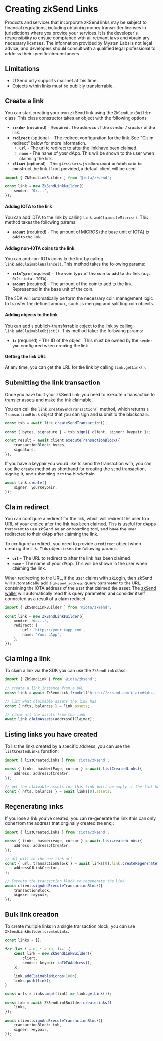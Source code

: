 
# Creating zkSend Links

<Callout type="warning">
	Products and services that incorporate zkSend links may be subject to financial regulations,
	including obtaining money transmitter licenses in jurisdictions where you provide your services.
	It is the developer's responsibility to ensure compliance with all relevant laws and obtain any
	necessary licenses. The information provided by Mysten Labs is not legal advice, and developers
	should consult with a qualified legal professional to address their specific circumstances.
</Callout>

## Limitations

- zkSend only supports mainnet at this time.
- Objects within links must be publicly transferrable.

## Create a link

You can start creating your own zkSend link using the `ZkSendLinkBuilder` class. This class
constructor takes an object with the following options:

- **`sender`** (required) - Required. The address of the sender / creator of the link.
- **`redirect`** (optional) - The redirect configuration for the link. See "Claim redirect" below
  for more information.
  - **`url`** - The url to redirect to after the link have been claimed.
  - **`name`** - The name of your dApp. This will be shown to the user when claiming the link.
- **`client`** (optional) - The `@iota/iota.js` client used to fetch data to construct the link. If
  not provided, a default client will be used.

```ts
import { ZkSendLinkBuilder } from '@iota/zksend';

const link = new ZkSendLinkBuilder({
	sender: '0x...',
});
```

#### Adding IOTA to the link

You can add IOTA to the link by calling `link.addClaimableMicros()`. This method takes the following
params:

- **`amount`** (required) - The amount of MICROS (the base unit of IOTA) to add to the link.

#### Adding non-IOTA coins to the link

You can add non-IOTA coins to the link by calling `link.addClaimableBalance()`. This method takes the
following params:

- **`coinType`** (required) - The coin type of the coin to add to the link (e.g. `0x2::iota::IOTA`).
- **`amount`** (required) - The amount of the coin to add to the link. Represented in the base unit
  of the coin.

The SDK will automatically perform the necessary coin management logic to transfer the defined
amount, such as merging and splitting coin objects.

#### Adding objects to the link

You can add a publicly-transferrable object to the link by calling `link.addClaimableObject()`. This
method takes the following params:

- **`id`** (required) - The ID of the object. This must be owned by the `sender` you configured when
  creating the link.

#### Getting the link URL

At any time, you can get the URL for the link by calling `link.getLink()`.

## Submitting the link transaction

Once you have built your zkSend link, you need to execute a transaction to transfer assets and make
the link claimable.

You can call the `link.createSendTransaction()` method, which returns a `TransactionBlock` object
that you can sign and submit to the blockchain.

```ts
const txb = await link.createSendTransaction();

const { bytes, signature } = txb.sign({ client, signer: keypair });

const result = await client.executeTransactionBlock({
	transactionBlock: bytes,
	signature,
});
```

If you have a keypair you would like to send the transaction with, you can use the `create` method
as shorthand for creating the send transaction, signing it, and submitting it to the blockchain.

```ts
await link.create({
	signer: yourKeypair,
});
```

## Claim redirect

You can configure a redirect for the link, which will redirect the user to a URL of your choice
after the link has been claimed. This is useful for dApps that want to use zkSend as an onboarding
tool, and have the user redirected to their dApp after claiming the link.

To configure a redirect, you need to provide a `redirect` object when creating the link. This object
takes the following params:

- **`url`** - The URL to redirect to after the link has been claimed.
- **`name`** - The name of your dApp. This will be shown to the user when claiming the link.

When redirecting to the URL, if the user claims with zkLogin, then zkSend will automatically add a
`zksend_address` query parameter to the URL, containing the IOTA address of the user that claimed the
asset. The [zkSend wallet](./dapp.mdx) will automatically read this query parameter, and consider
itself connected as a result of a claim redirect.

```ts
import { ZkSendLinkBuilder } from '@iota/zksend';

const link = new ZkSendLinkBuilder({
	sender: '0x...',
	redirect: {
		url: 'https://your-dapp.com',
		name: 'Your dApp',
	},
});
```

## Claiming a link

To claim a link via the SDK you can use the `ZkSendLink` class:

```ts
import { ZkSendLink } from '@iota/zksend';

// create a link instance from a URL
const link = await ZkSendLink.fromUrl('https://zksend.com/claim#$abc...');

// list what claimable assets the link has
const { nfts, balances } = link.assets;

// claim all the assets from the link
await link.claimAssets(addressOfClaimer);
```

## Listing links you have created

To list the links created by a specific address, you can use the `listCreatedLinks` function:

```ts
import { listCreatedLinks } from '@iota/zksend';

const { links, hasNextPage, cursor } = await listCreatedLinks({
	address: addressOfCreator,
});

// get the claimable assets for this link (will be empty if the link has been claimed)
const { nfts, balances } = await links[0].assets;
```

## Regenerating links

If you lose a link you've created, you can re-generate the link (this can only done from the address
that originally created the link):

```ts
import { listCreatedLinks } from '@iota/zksend';

const { links, hasNextPage, cursor } = await listCreatedLinks({
	address: addressOfCreator,
});

// url will be the new link url
const { url, transactionBlock } = await links[0].link.createRegenerateTransaction(
	addressOfLinkCreator,
);

// Execute the transaction block to regenerate the link
await client.signAndExecuteTransactionBlock({
	transactionBlock,
	signer: keypair,
});
```

## Bulk link creation

To create multiple links in a single transaction block, you can use `ZkSendLinkBuilder.createLinks`:

```ts
const links = [];

for (let i = 0; i < 10; i++) {
	const link = new ZkSendLinkBuilder({
		client,
		sender: keypair.toIOTAAddress(),
	});

	link.addClaimableMicros(100n);
	links.push(link);
}

const urls = links.map((link) => link.getLink());

const txb = await ZkSendLinkBuilder.createLinks({
	links,
});

await client.signAndExecuteTransactionBlock({
	transactionBlock: txb,
	signer: keypair,
});
```
